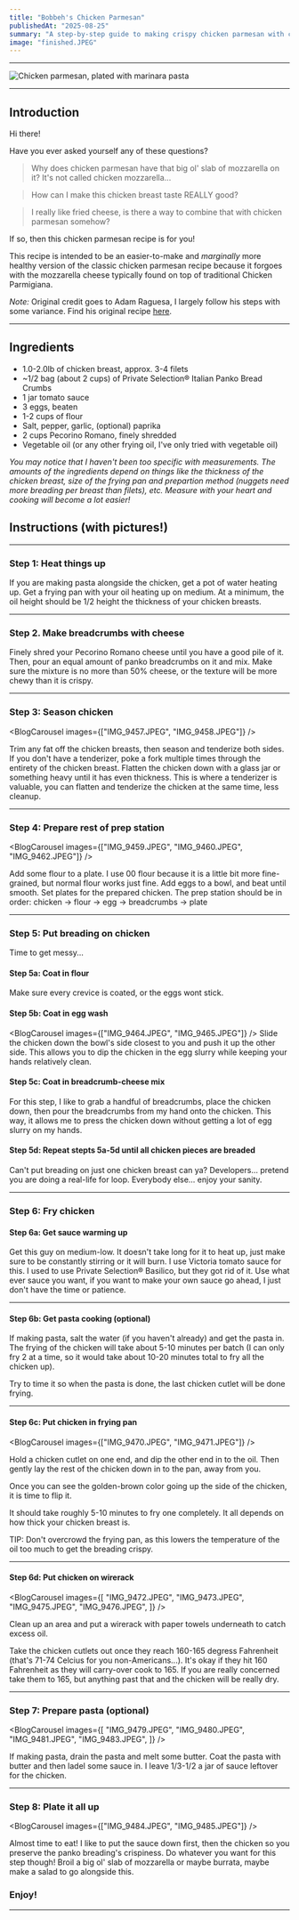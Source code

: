 ```yaml
---
title: "Bobbeh's Chicken Parmesan"
publishedAt: "2025-08-25"
summary: "A step-by-step guide to making crispy chicken parmesan with cheese-infused breadcrumbs, featuring detailed instructions and photos for a healthier take on the classic Italian dish."
image: "finished.JPEG"
---
```


---

![Chicken parmesan, plated with marinara pasta](https://pub-22e36f870e1647a6a48e07c2fa9d9ae8.r2.dev/finished.JPEG)

<Table
    headers={["Prep time", "Cook time", "Total time", "Servings", "Difficulty"]}
    rows={[["25m", "15m", "40m", "4", "Medium"]]}
/>

---

## Introduction

Hi there!

Have you ever asked yourself any of these questions?

> Why does chicken parmesan have that big ol' slab of mozzarella on it? It's not called chicken mozzarella...

> How can I make this chicken breast taste REALLY good?

> I really like fried cheese, is there a way to combine that with chicken parmesan somehow?

If so, then this chicken parmesan recipe is for you!

This recipe is intended to be an easier-to-make and _marginally_ more healthy version of the classic chicken parmesan recipe because it forgoes with the mozzarella cheese typically found on top of traditional Chicken Parmigiana.

_Note:_ Original credit goes to Adam Raguesa, I largely follow his steps with some variance.
Find his original recipe [here](https://www.youtube.com/watch?v=p-LY9b1u_io).

<BlogImage
    src="IMG_9482.JPEG"
    alt="The chicken wanter"
    caption="Poppy helping out"
    variant="center"
    size="default"
/>

---

## Ingredients

-   1.0-2.0lb of chicken breast, approx. 3-4 filets
-   ~1/2 bag (about 2 cups) of Private Selection® Italian Panko Bread Crumbs
-   1 jar tomato sauce
-   3 eggs, beaten
-   1-2 cups of flour
-   Salt, pepper, garlic, (optional) paprika
-   2 cups Pecorino Romano, finely shredded
-   Vegetable oil (or any other frying oil, I've only tried with vegetable oil)

_You may notice that I haven't been too specific with measurements. The amounts of the ingredients depend on things like the thickness of the chicken breast, size of the frying pan and prepartion method (nuggets need more breading per breast than filets), etc. Measure with your heart and cooking will become a lot easier!_

## Instructions (with pictures!)

---

### Step 1: Heat things up

<BlogImage
    src="IMG_9461.JPEG"
    alt="A pot of water and frying pan of oil coming up to temperature"
    variant="center"
    size="default"
/>

If you are making pasta alongside the chicken, get a pot of water heating up.
Get a frying pan with your oil heating up on medium.
At a minimum, the oil height should be 1/2 height the thickness of your chicken breasts.

---

### Step 2. Make breadcrumbs with cheese

<BlogImage
    src="IMG_9455.JPEG"
    alt="A mixture of shredded cheese and panko breadcrumbs"
    variant="center"
    size="default"
/>

Finely shred your Pecorino Romano cheese until you have a good pile of it.
Then, pour an equal amount of panko breadcrumbs on it and mix.
Make sure the mixture is no more than 50% cheese, or the texture will be more chewy than it is crispy.

---

### Step 3: Season chicken

<BlogCarousel images={["IMG_9457.JPEG", "IMG_9458.JPEG"]} />

Trim any fat off the chicken breasts, then season and tenderize both sides.
If you don't have a tenderizer, poke a fork multiple times through the entirety of the chicken breast.
Flatten the chicken down with a glass jar or something heavy until it has even thickness.
This is where a tenderizer is valuable, you can flatten and tenderize the chicken at the same time, less cleanup.

---

### Step 4: Prepare rest of prep station

<BlogCarousel images={["IMG_9459.JPEG", "IMG_9460.JPEG", "IMG_9462.JPEG"]} />

Add some flour to a plate. I use 00 flour because it is a little bit more fine-grained, but normal flour works just fine.
Add eggs to a bowl, and beat until smooth.
Set plates for the prepared chicken.
The prep station should be in order: chicken -> flour -> egg -> breadcrumbs -> plate

---

### Step 5: Put breading on chicken

Time to get messy...

#### Step 5a: Coat in flour

<BlogImage
    src="IMG_9463.JPEG"
    alt="A flour-coated chicken breast"
    variant="center"
    size="default"
/>
Make sure every crevice is coated, or the eggs wont stick.

#### Step 5b: Coat in egg wash

<BlogCarousel images={["IMG_9464.JPEG", "IMG_9465.JPEG"]} />
Slide the chicken down the bowl's side closest to you and push it up the other side.
This allows you to dip the chicken in the egg slurry while keeping your hands relatively
clean.

#### Step 5c: Coat in breadcrumb-cheese mix

<BlogImage
    src="IMG_9466.JPG"
    alt="Putting breadcrumbs on the chicken"
    variant="center"
    size="default"
/>

For this step, I like to grab a handful of breadcrumbs, place the chicken down, then pour the breadcrumbs from my hand onto the chicken.
This way, it allows me to press the chicken down without getting a lot of egg slurry on my hands.

#### Step 5d: Repeat stepts 5a-5d until all chicken pieces are breaded

Can't put breading on just one chicken breast can ya?
Developers... pretend you are doing a real-life for loop.
Everybody else... enjoy your sanity.

---

### Step 6: Fry chicken

#### Step 6a: Get sauce warming up

<BlogImage
    src="IMG_9468.JPEG"
    alt="Heating up a pot of tomato sauce"
    variant="center"
    size="default"
/>

Get this guy on medium-low. It doesn't take long for it to heat up, just make sure to be constantly stirring or it will burn.
I use Victoria tomato sauce for this. I used to use Private Selection® Basilico, but they got rid of it.
Use what ever sauce you want, if you want to make your own sauce go ahead, I just don't have the time or patience.

---

#### Step 6b: Get pasta cooking (optional)

<BlogImage
    src="IMG_9469.JPEG"
    alt="Putting pasta in the boiling water"
    variant="center"
    size="default"
/>

If making pasta, salt the water (if you haven't already) and get the pasta in.
The frying of the chicken will take about 5-10 minutes per batch (I can only fry 2 at a time, so it would take about 10-20 minutes total to fry all the chicken up).

Try to time it so when the pasta is done, the last chicken cutlet will be done frying.

---

#### Step 6c: Put chicken in frying pan

<BlogCarousel images={["IMG_9470.JPEG", "IMG_9471.JPEG"]} />

Hold a chicken cutlet on one end, and dip the other end in to the oil. Then gently lay the rest of the chicken down in to the pan, away from you.

Once you can see the golden-brown color going up the side of the chicken, it is time to flip it.

It should take roughly 5-10 minutes to fry one completely. It all depends on how thick your chicken breast is.

TIP: Don't overcrowd the frying pan, as this lowers the temperature of the oil too much to get the breading crispy.

---

#### Step 6d: Put chicken on wirerack

<BlogCarousel
    images={[
        "IMG_9472.JPEG",
        "IMG_9473.JPEG",
        "IMG_9475.JPEG",
        "IMG_9476.JPEG",
    ]}
/>

Clean up an area and put a wirerack with paper towels underneath to catch excess oil.

Take the chicken cutlets out once they reach 160-165 degress Fahrenheit (that's 71-74 Celcius for you non-Americans...).
It's okay if they hit 160 Fahrenheit as they will carry-over cook to 165.
If you are really concerned take them to 165, but anything past that and the chicken will be really dry.

---

### Step 7: Prepare pasta (optional)

<BlogCarousel
    images={[
        "IMG_9479.JPEG",
        "IMG_9480.JPEG",
        "IMG_9481.JPEG",
        "IMG_9483.JPEG",
    ]}
/>

If making pasta, drain the pasta and melt some butter. Coat the pasta with butter and then ladel some sauce in.
I leave 1/3-1/2 a jar of sauce leftover for the chicken.

---

### Step 8: Plate it all up

<BlogCarousel images={["IMG_9484.JPEG", "IMG_9485.JPEG"]} />

Almost time to eat! I like to put the sauce down first, then the chicken so you preserve the panko breading's crispiness.
Do whatever you want for this step though! Broil a big ol' slab of mozzarella or maybe burrata, maybe make a salad to go alongside this.

### Enjoy!

---

